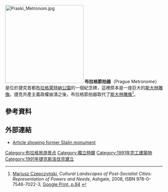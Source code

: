 {{expand|time=2016-01-04T09:19:04+00:00}}
[[File:Praski_Metronom.jpg|250px]]
'''布拉格節拍器'''（Prague Metronome）是位於捷克首都[[布拉格|布拉格]][[萊特納公園|萊特納公園]]的一個紀念碑，這裡原本是一座巨大的[[史達林紀念碑|斯大林雕像]]。捷克共產主義政權崩潰之後，布拉格節拍器取代了[[史達林紀念碑|斯大林雕像]]<ref>[[Mariusz_Czepczyński|Mariusz Czepczyński]], ''Cultural Landscapes of Post-Socialist Cities: Representation of Powers and Needs'', Ashgate, 2008, ISBN 978-0-7546-7022-3, [http://books.google.com.co/books?id=ztVJLYq9WtoC&pg=PA94&lpg=PA94&dq=vratislav+novak+stalin+monument&source=bl&ots=ChcM4bmNL9&sig=pHlIZ32owtb2LTc5qMWKkJCjRAo&hl=de&sa=X&ei=-0cAUbC8DZKs8QTrroDYAQ&redir_esc=y#v=onepage&q=vratislav%20novak%20stalin%20monument&f=false Google Print, p.94] {{Wayback|url=http://books.google.com.co/books?id=ztVJLYq9WtoC&pg=PA94&lpg=PA94&dq=vratislav+novak+stalin+monument&source=bl&ots=ChcM4bmNL9&sig=pHlIZ32owtb2LTc5qMWKkJCjRAo&hl=de&sa=X&ei=-0cAUbC8DZKs8QTrroDYAQ&redir_esc=y#v=onepage&q=vratislav%20novak%20stalin%20monument&f=false |date=20180729171337 }}</ref>。

==參考資料==
{{reflist|1}}
==外部連結==
*[http://www.radio.cz/en/article/66095 Article showing former Stalin monument] {{Wayback|url=http://www.radio.cz/en/article/66095 |date=20091118021714 }}
{{coord|50|05|41|N|14|24|56|E|source:kolossus-ruwiki|display=title}}

[[Category:布拉格旅游景点|Category:布拉格旅游景点]]
[[Category:獨立時鐘|Category:獨立時鐘]]
[[Category:1991年完工建築物|Category:1991年完工建築物]]
[[Category:1991年捷克斯洛伐克建立|Category:1991年捷克斯洛伐克建立]]